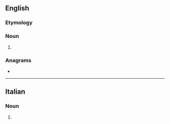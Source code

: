 {{also|étoile|étoilé}}
==English==

===Etymology===
{{etyl|fr|en}} {{m|fr|étoile}}

===Noun===
{{en-noun}}

# {{lb|en|heraldry}} {{alternative form of|en|estoile}}

{{Webster 1913}}

===Anagrams===
* {{anagrams|en|a=eeilot|teleio-}}

----

==Italian==

===Noun===
{{it-noun|m|g2=f|-}}

# {{alternative spelling of|it|étoile}}